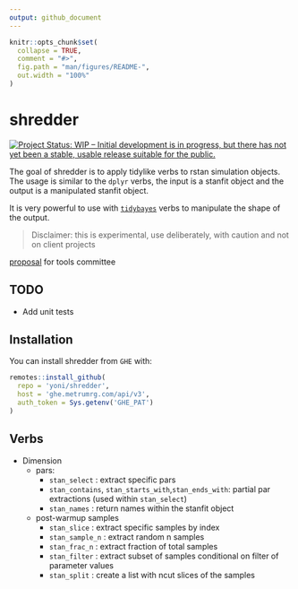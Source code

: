 ```yaml
---
output: github_document
---
```


<!-- README.md is generated from README.Rmd. Please edit that file -->

```r
knitr::opts_chunk$set(
  collapse = TRUE,
  comment = "#>",
  fig.path = "man/figures/README-",
  out.width = "100%"
)
```
# shredder

<!-- badges: start -->
[![Project Status: WIP – Initial development is in progress, but there has not yet been a stable, usable release suitable for the public.](https://www.repostatus.org/badges/latest/wip.svg)](https://www.repostatus.org/#wip)
<!-- badges: end -->

The goal of shredder is to apply tidylike verbs to rstan simulation objects. The usage is similar to the `dplyr` verbs, the input is a stanfit object and the output is a manipulated stanfit object.

It is very powerful to use with [`tidybayes`](#tidybayes) verbs to manipulate the shape of the output.

> Disclaimer: this is experimental, use deliberately, with caution and not on client projects

[proposal](https://docs.google.com/document/d/1_xFfVPPmPMQoFwpyGoL4N6kGNXLY0hZSEtmSiY03IXY/edit) for tools committee

## TODO
  - Add unit tests
  
## Installation

You can install shredder from `GHE` with:

```r
remotes::install_github(
  repo = 'yoni/shredder',
  host = 'ghe.metrumrg.com/api/v3',
  auth_token = Sys.getenv('GHE_PAT')
)
```

## Verbs

  - Dimension
    - pars: 
      - `stan_select`   : extract specific pars
      - `stan_contains`, `stan_starts_with`,`stan_ends_with`: partial par extractions (used within `stan_select`)
      - `stan_names`    : return names within the stanfit object
    - post-warmup samples 
      - `stan_slice`    : extract specific samples by index
      - `stan_sample_n` : extract random n samples
      - `stan_frac_n`   : extract fraction of total samples
      - `stan_filter`   : extract subset of samples conditional on filter of parameter values
      - `stan_split`    : create a list with ncut slices of the samples
